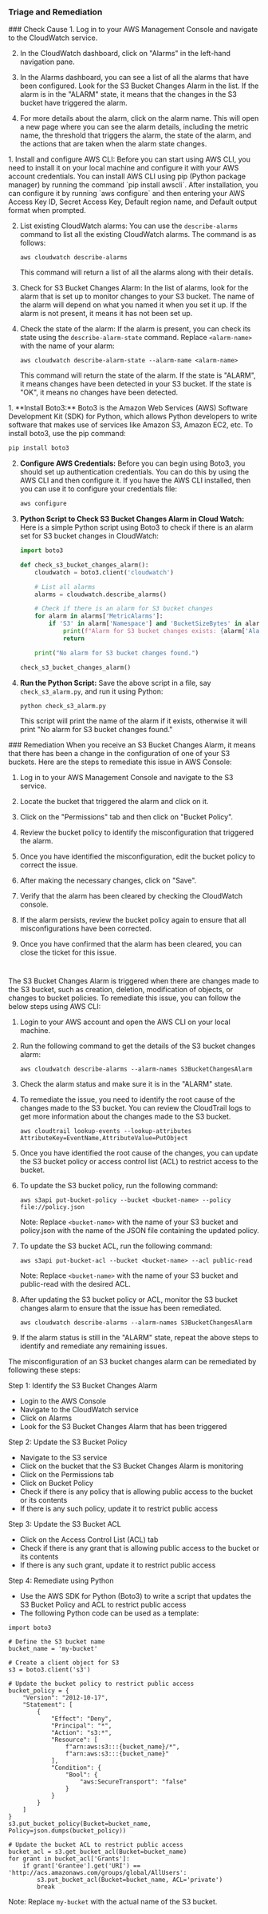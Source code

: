 
### Triage and Remediation
<Tabs>

<Tab title='Cause'>
### Check Cause
<AccordionGroup>
<Accordion title='Using Console' defaultOpen='true'>
1. Log in to your AWS Management Console and navigate to the CloudWatch service. 

2. In the CloudWatch dashboard, click on "Alarms" in the left-hand navigation pane. 

3. In the Alarms dashboard, you can see a list of all the alarms that have been configured. Look for the S3 Bucket Changes Alarm in the list. If the alarm is in the "ALARM" state, it means that the changes in the S3 bucket have triggered the alarm.

4. For more details about the alarm, click on the alarm name. This will open a new page where you can see the alarm details, including the metric name, the threshold that triggers the alarm, the state of the alarm, and the actions that are taken when the alarm state changes.
</Accordion>

<Accordion title='Using CLI'>
1. Install and configure AWS CLI: Before you can start using AWS CLI, you need to install it on your local machine and configure it with your AWS account credentials. You can install AWS CLI using pip (Python package manager) by running the command `pip install awscli`. After installation, you can configure it by running `aws configure` and then entering your AWS Access Key ID, Secret Access Key, Default region name, and Default output format when prompted.

2. List existing CloudWatch alarms: You can use the `describe-alarms` command to list all the existing CloudWatch alarms. The command is as follows:
   ```
   aws cloudwatch describe-alarms
   ```
   This command will return a list of all the alarms along with their details.

3. Check for S3 Bucket Changes Alarm: In the list of alarms, look for the alarm that is set up to monitor changes to your S3 bucket. The name of the alarm will depend on what you named it when you set it up. If the alarm is not present, it means it has not been set up.

4. Check the state of the alarm: If the alarm is present, you can check its state using the `describe-alarm-state` command. Replace `<alarm-name>` with the name of your alarm:
   ```
   aws cloudwatch describe-alarm-state --alarm-name <alarm-name>
   ```
   This command will return the state of the alarm. If the state is "ALARM", it means changes have been detected in your S3 bucket. If the state is "OK", it means no changes have been detected.
</Accordion>

<Accordion title='Using Python'>
1. **Install Boto3:**
   Boto3 is the Amazon Web Services (AWS) Software Development Kit (SDK) for Python, which allows Python developers to write software that makes use of services like Amazon S3, Amazon EC2, etc. To install boto3, use the pip command:

   ```python
   pip install boto3
   ```

2. **Configure AWS Credentials:**
   Before you can begin using Boto3, you should set up authentication credentials. You can do this by using the AWS CLI and then configure it. If you have the AWS CLI installed, then you can use it to configure your credentials file:

   ```bash
   aws configure
   ```

3. **Python Script to Check S3 Bucket Changes Alarm in Cloud Watch:**
   Here is a simple Python script using Boto3 to check if there is an alarm set for S3 bucket changes in CloudWatch:

   ```python
   import boto3

   def check_s3_bucket_changes_alarm():
       cloudwatch = boto3.client('cloudwatch')

       # List all alarms
       alarms = cloudwatch.describe_alarms()

       # Check if there is an alarm for S3 bucket changes
       for alarm in alarms['MetricAlarms']:
           if 'S3' in alarm['Namespace'] and 'BucketSizeBytes' in alarm['MetricName']:
               print(f"Alarm for S3 bucket changes exists: {alarm['AlarmName']}")
               return

       print("No alarm for S3 bucket changes found.")

   check_s3_bucket_changes_alarm()
   ```

4. **Run the Python Script:**
   Save the above script in a file, say `check_s3_alarm.py`, and run it using Python:

   ```bash
   python check_s3_alarm.py
   ```

   This script will print the name of the alarm if it exists, otherwise it will print "No alarm for S3 bucket changes found."
</Accordion>

</AccordionGroup>
</Tab>
<Tab title='Remediation'>
### Remediation

<AccordionGroup>
<Accordion title='Using Console' defaultOpen='true'>
When you receive an S3 Bucket Changes Alarm, it means that there has been a change in the configuration of one of your S3 buckets. Here are the steps to remediate this issue in AWS Console:

1. Log in to your AWS Management Console and navigate to the S3 service.

2. Locate the bucket that triggered the alarm and click on it.

3. Click on the "Permissions" tab and then click on "Bucket Policy".

4. Review the bucket policy to identify the misconfiguration that triggered the alarm.

5. Once you have identified the misconfiguration, edit the bucket policy to correct the issue.

6. After making the necessary changes, click on "Save".

7. Verify that the alarm has been cleared by checking the CloudWatch console.

8. If the alarm persists, review the bucket policy again to ensure that all misconfigurations have been corrected.

9. Once you have confirmed that the alarm has been cleared, you can close the ticket for this issue.

#
</Accordion>

<Accordion title='Using CLI'>
The S3 Bucket Changes Alarm is triggered when there are changes made to the S3 bucket, such as creation, deletion, modification of objects, or changes to bucket policies. To remediate this issue, you can follow the below steps using AWS CLI:

1. Login to your AWS account and open the AWS CLI on your local machine.

2. Run the following command to get the details of the S3 bucket changes alarm:

   ```
   aws cloudwatch describe-alarms --alarm-names S3BucketChangesAlarm
   ```

3. Check the alarm status and make sure it is in the "ALARM" state.

4. To remediate the issue, you need to identify the root cause of the changes made to the S3 bucket. You can review the CloudTrail logs to get more information about the changes made to the S3 bucket.

   ```
   aws cloudtrail lookup-events --lookup-attributes AttributeKey=EventName,AttributeValue=PutObject
   ```

5. Once you have identified the root cause of the changes, you can update the S3 bucket policy or access control list (ACL) to restrict access to the bucket.

6. To update the S3 bucket policy, run the following command:

   ```
   aws s3api put-bucket-policy --bucket <bucket-name> --policy file://policy.json
   ```

   Note: Replace `<bucket-name>` with the name of your S3 bucket and policy.json with the name of the JSON file containing the updated policy.

7. To update the S3 bucket ACL, run the following command:

   ```
   aws s3api put-bucket-acl --bucket <bucket-name> --acl public-read
   ```

   Note: Replace `<bucket-name>` with the name of your S3 bucket and public-read with the desired ACL.

8. After updating the S3 bucket policy or ACL, monitor the S3 bucket changes alarm to ensure that the issue has been remediated.

   ```
   aws cloudwatch describe-alarms --alarm-names S3BucketChangesAlarm
   ```

9. If the alarm status is still in the "ALARM" state, repeat the above steps to identify and remediate any remaining issues.
</Accordion>

<Accordion title='Using Python'>
The misconfiguration of an S3 bucket changes alarm can be remediated by following these steps:

Step 1: Identify the S3 Bucket Changes Alarm
- Login to the AWS Console
- Navigate to the CloudWatch service
- Click on Alarms
- Look for the S3 Bucket Changes Alarm that has been triggered

Step 2: Update the S3 Bucket Policy
- Navigate to the S3 service
- Click on the bucket that the S3 Bucket Changes Alarm is monitoring
- Click on the Permissions tab
- Click on Bucket Policy
- Check if there is any policy that is allowing public access to the bucket or its contents
- If there is any such policy, update it to restrict public access

Step 3: Update the S3 Bucket ACL
- Click on the Access Control List (ACL) tab
- Check if there is any grant that is allowing public access to the bucket or its contents
- If there is any such grant, update it to restrict public access

Step 4: Remediate using Python
- Use the AWS SDK for Python (Boto3) to write a script that updates the S3 Bucket Policy and ACL to restrict public access
- The following Python code can be used as a template:

```
import boto3

# Define the S3 bucket name
bucket_name = 'my-bucket'

# Create a client object for S3
s3 = boto3.client('s3')

# Update the bucket policy to restrict public access
bucket_policy = {
    "Version": "2012-10-17",
    "Statement": [
        {
            "Effect": "Deny",
            "Principal": "*",
            "Action": "s3:*",
            "Resource": [
                f"arn:aws:s3:::{bucket_name}/*",
                f"arn:aws:s3:::{bucket_name}"
            ],
            "Condition": {
                "Bool": {
                    "aws:SecureTransport": "false"
                }
            }
        }
    ]
}
s3.put_bucket_policy(Bucket=bucket_name, Policy=json.dumps(bucket_policy))

# Update the bucket ACL to restrict public access
bucket_acl = s3.get_bucket_acl(Bucket=bucket_name)
for grant in bucket_acl['Grants']:
    if grant['Grantee'].get('URI') == 'http://acs.amazonaws.com/groups/global/AllUsers':
        s3.put_bucket_acl(Bucket=bucket_name, ACL='private')
        break
```

Note: Replace `my-bucket` with the actual name of the S3 bucket.
</Accordion>

</AccordionGroup>
</Tab>
</Tabs>
